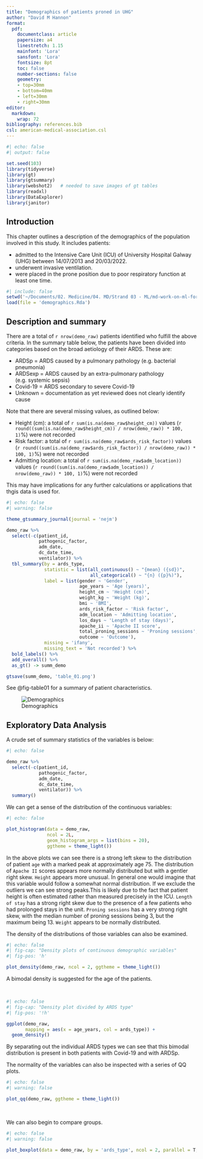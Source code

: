 ```yaml
---
title: "Demographics of patients proned in UHG"
author: "David M Hannon"
format: 
  pdf:
    documentclass: article
    papersize: a4
    linestretch: 1.15
    mainfont: 'Lora'
    sansfont: 'Lora'
    fontsize: 8pt
    toc: false
    number-sections: false
    geometry: 
    - top=30mm
    - bottom=40mm
    - left=30mm
    - right=30mm
editor: 
  markdown: 
    wrap: 72
bibliography: references.bib
csl: american-medical-association.csl
---
```


```r
#| echo: false
#| output: false

set.seed(103)
library(tidyverse)
library(gt)
library(gtsummary)
library(webshot2)   # needed to save images of gt tables
library(readxl)
library(DataExplorer)
library(janitor)
```

## Introduction

This chapter outlines a description of the demographics of the population involved in this study. It includes patients:

-   admitted to the Intensive Care Unit (ICU) of University Hospital Galway (UHG) between 14/07/2013 and 20/03/2022.
-   underwent invasive ventilation.
-   were placed in the prone position due to poor respiratory function at least one time.

```r
#| include: false
setwd('~/Documents/02. Medicine/04. MD/Strand 03 - ML/md-work-on-ml-for-proning/demographics')
load(file = 'demographics.Rda')
```


## Description and summary

There are a total of `r nrow(demo_raw)` patients identified who fulfill the above criteria. In the summary table below, the patients have been divided into categories based on the broad aetiology of their ARDS. These are:

-   ARDSp = ARDS caused by a pulmonary pathology (e.g. bacterial pneumonia)
-   ARDSexp = ARDS caused by an extra-pulmonary pathology (e.g. systemic sepsis)
-   Covid-19 = ARDS secondary to severe Covid-19
-   Unknown = documentation as yet reviewed does not clearly identify cause

Note that there are several missing values, as outlined below:

-   Height (cm): a total of `r sum(is.na(demo_raw$height_cm))` values (`r round((sum(is.na(demo_raw$height_cm)) / nrow(demo_raw)) * 100, 1)`%) were not recorded
-   Risk factor: a total of `r sum(is.na(demo_raw$ards_risk_factor))` values (`r round((sum(is.na(demo_raw$ards_risk_factor)) / nrow(demo_raw)) * 100, 1)`%) were not recorded
-   Admitting location: a total of `r sum(is.na(demo_raw$adm_location))` values (`r round((sum(is.na(demo_raw$adm_location)) / nrow(demo_raw)) * 100, 1)`%) were not recorded

This may have implications for any further calculations or applications that thgis data is used for.


```r
#| echo: false
#| warning: false

theme_gtsummary_journal(journal = 'nejm')

demo_raw %>% 
  select(-c(patient_id,
            pathogenic_factor,
            adm_date,
            dc_date_time,
            ventilator)) %>% 
  tbl_summary(by = ards_type,
              statistic = list(all_continuous() ~ "{mean} ({sd})",
                               all_categorical() ~ "{n} ({p}%)"),
              label = list(gender ~ 'Gender',
                           age_years ~ 'Age (years)',
                           height_cm ~ 'Height (cm)',
                           weight_kg ~ 'Weight (kg)',
                           bmi ~ 'BMI',
                           ards_risk_factor ~ 'Risk factor',
                           adm_location ~ 'Admitting location',
                           los_days ~ 'Length of stay (days)',
                           apache_ii ~ 'Apache II score',
                           total_proning_sessions ~ 'Proning sessions',
                           outcome ~ 'Outcome'),
              missing = 'ifany',
              missing_text = 'Not recorded') %>% 
  bold_labels() %>% 
  add_overall() %>% 
  as_gt() -> summ_demo

gtsave(summ_demo, 'table_01.png')
```

See @fig-table01 for a summary of patient characteristics.

![Demographics](table_01.png){#fig-table01}

\newpage

## Exploratory Data Analysis

A crude set of summary statistics of the variables is below:

```r
#| echo: false

demo_raw %>% 
  select(-c(patient_id,
            pathogenic_factor,
            adm_date,
            dc_date_time,
            ventilator)) %>% 
  summary()
```

We can get a sense of the distribution of the continuous variables:

```r
#| echo: false

plot_histogram(data = demo_raw,
               ncol = 2L,
               geom_histogram_args = list(bins = 20),
               ggtheme = theme_light())
```

In the above plots we can see there is a strong left skew to the distribution of patient `age` with a marked peak at approximately age 75. The distribution of `Apache II` scores appears more normally distributed but with a gentler right skew. `Height` appears more unusual. In general one would imagine that this variable would follow a somewhat normal distribution. If we exclude the outliers we can see strong peaks.This is likely due to the fact that patient height is often estimated rather than measured precisely in the ICU. `Length of stay` has a strong right skew due to the presence of a few patients who had prolonged stays in the unit. `Proning sessions` has a very strong right skew, with the median number of proning sessions being 3, but the maximum being 13. `Weight` appears to be normally distributed.

The density of the distributions of those variables can also be examined.

```r
#| echo: false
#| fig-cap: "Density plots of continuous demographic variables"
#| fig-pos: 'h'

plot_density(demo_raw, ncol = 2, ggtheme = theme_light())
```

A bimodal density is suggested for the age of the patients.

\

```r
#| echo: false
#| fig-cap: "Density plot divided by ARDS type"
#| fig-pos: '!h'

ggplot(demo_raw,
       mapping = aes(x = age_years, col = ards_type)) +
  geom_density()
```

By separating out the individual ARDS types we can see that this bimodal distribution is present in both patients with Covid-19 and with ARDSp.

The normality of the variables can also be inspected with a series of QQ plots.

```r
#| echo: false
#| warning: false

plot_qq(demo_raw, ggtheme = theme_light())
```

\

We can also begin to compare groups.

```r
#| echo: false
#| warning: false

plot_boxplot(data = demo_raw, by = 'ards_type', ncol = 2, parallel = T, ggtheme = theme_light())
```


